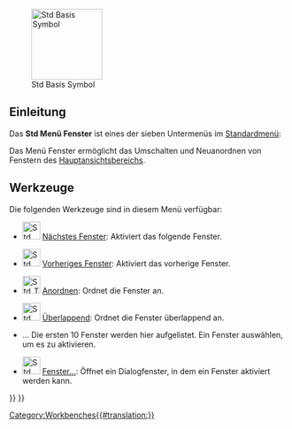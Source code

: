 <languages/>

{{Docnav/de
|[[Std_Macro_Menu/de|Std Menü Makro]]
|[[Std_Help_Menu/de|Std Menü Hilfe]]
|[[Std_Base/de|Std Basis]]
|IconL=
|IconR=
|IconC=Freecad.svg
}}

[[Image:Freecad.svg|thumb|128px|Std Basis Symbol]]

{{TOCright}}

<span id="Introduction"></span>
==Einleitung==

Das '''Std Menü Fenster''' ist eines der sieben Untermenüs im [[Standard_Menu/de|Standardmenü]]:

<!--Please keep info below synchronized with Std_Base, Standard_Menu, Std_File_Menu etc.-->
{{StdMenu
|
[[Std_File_Menu/de|Datei]]
&nbsp;&nbsp;&nbsp;
[[Std_Edit_Menu/de|Bearbeiten]]
&nbsp;&nbsp;&nbsp;
[[Std_View_Menu/de|Ansicht]]
&nbsp;&nbsp;&nbsp;
[[Std_Tools_Menu/de|Werkzeuge]]
&nbsp;&nbsp;&nbsp;
[[Std_Macro_Menu/de|Makro]]
&nbsp;&nbsp;&nbsp;
[[Std_Windows_Menu/de|Fenster]]
&nbsp;&nbsp;&nbsp;
[[Std_Help_Menu/de|Hilfe]]
}}

<!--Please keep info below synchronized with Standard_Menu-->
Das Menü Fenster ermöglicht das Umschalten und Neuanordnen von Fenstern des [[Main_view_area/de|Hauptansichtsbereichs]].

<span id="Tools"></span>
==Werkzeuge==

Die folgenden Werkzeuge sind in diesem Menü verfügbar:

* [[File:Std_ActivateNextWindow.svg|32px]] [[Std_ActivateNextWindow/de|Nächstes Fenster]]: Aktiviert das folgende Fenster.

* [[File:Std_ActivatePrevWindow.svg|32px]] [[Std_ActivatePrevWindow/de|Vorheriges Fenster]]: Aktiviert das vorherige Fenster.

* [[File:Std_TileWindows.svg|32px]] [[Std_TileWindows/de|Anordnen]]: Ordnet die Fenster an.

* [[File:Std_CascadeWindows.svg|32px]] [[Std_CascadeWindows/de|Überlappend]]: Ordnet die Fenster überlappend an.

* ... Die ersten 10 Fenster werden hier aufgelistet. Ein Fenster auswählen, um es zu aktivieren.

* [[File:Std Windows.svg|32px]] [[Std_Windows/de|Fenster...]]: Öffnet ein Dialogfenster, in dem ein Fenster aktiviert werden kann. 


{{Docnav/de
|[[Std_Macro_Menu/de|Std Menü Makro]]
|[[Std_Help_Menu/de|Std Menü Hilfe]]
|[[Std_Base/de|Std Basis]]
|IconL=
|IconR=
|IconC=Freecad.svg
}}

{{Std_Base_navi{{#translation:}}}}
{{Userdocnavi{{#translation:}}}}
[[Category:Workbenches{{#translation:}}]]